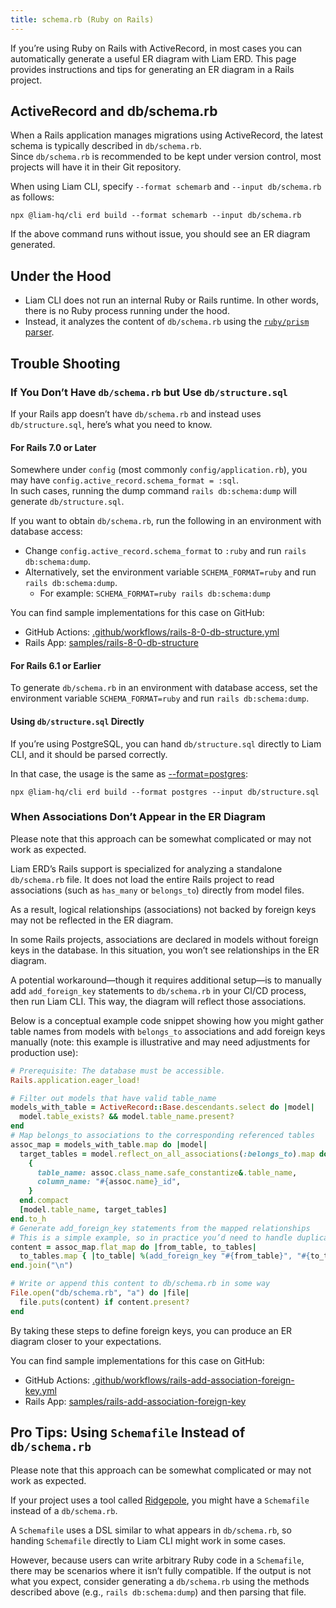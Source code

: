```yaml
---
title: schema.rb (Ruby on Rails)
---
```



If you’re using Ruby on Rails with ActiveRecord, in most cases you can automatically generate a useful ER diagram with Liam ERD. This page provides instructions and tips for generating an ER diagram in a Rails project.

## ActiveRecord and db/schema.rb

When a Rails application manages migrations using ActiveRecord, the latest schema is typically described in `db/schema.rb`.  
Since `db/schema.rb` is recommended to be kept under version control, most projects will have it in their Git repository.

When using Liam CLI, specify `--format schemarb` and `--input db/schema.rb` as follows:

```package-install
npx @liam-hq/cli erd build --format schemarb --input db/schema.rb
```

If the above command runs without issue, you should see an ER diagram generated.

## Under the Hood

- Liam CLI does not run an internal Ruby or Rails runtime. In other words, there is no Ruby process running under the hood.
- Instead, it analyzes the content of `db/schema.rb` using the [`ruby/prism` parser](https://github.com/ruby/prism).

## Trouble Shooting

### If You Don’t Have `db/schema.rb` but Use `db/structure.sql`

If your Rails app doesn’t have `db/schema.rb` and instead uses `db/structure.sql`, here’s what you need to know.

#### For Rails 7.0 or Later

Somewhere under `config` (most commonly `config/application.rb`), you may have `config.active_record.schema_format = :sql`.  
In such cases, running the dump command `rails db:schema:dump` will generate `db/structure.sql`.

If you want to obtain `db/schema.rb`, run the following in an environment with database access:

- Change `config.active_record.schema_format` to `:ruby` and run `rails db:schema:dump`.
- Alternatively, set the environment variable `SCHEMA_FORMAT=ruby` and run `rails db:schema:dump`.
  - For example: `SCHEMA_FORMAT=ruby rails db:schema:dump`

You can find sample implementations for this case on GitHub:

- GitHub Actions: [.github/workflows/rails-8-0-db-structure.yml](https://github.com/liam-hq/liam-erd-samples/blob/main/.github/workflows/rails-8-0-db-structure.yml)
- Rails App: [samples/rails-8-0-db-structure](https://github.com/liam-hq/liam-erd-samples/tree/main/samples/rails-8-0-db-structure)

#### For Rails 6.1 or Earlier

To generate `db/schema.rb` in an environment with database access, set the environment variable `SCHEMA_FORMAT=ruby` and run `rails db:schema:dump`.

#### Using `db/structure.sql` Directly

If you’re using PostgreSQL, you can hand `db/structure.sql` directly to Liam CLI, and it should be parsed correctly.

In that case, the usage is the same as [--format=postgres](/docs/parser/supported-formats/postgresql):


```package-install
npx @liam-hq/cli erd build --format postgres --input db/structure.sql
```

### When Associations Don’t Appear in the ER Diagram

<Callout title="warn" type="warn">Please note that this approach can be somewhat complicated or may not work as expected.</Callout>

Liam ERD’s Rails support is specialized for analyzing a standalone `db/schema.rb` file. It does not load the entire Rails project to read associations (such as `has_many` or `belongs_to`) directly from model files.

As a result, logical relationships (associations) not backed by foreign keys may not be reflected in the ER diagram.

In some Rails projects, associations are declared in models without foreign keys in the database. In this situation, you won’t see relationships in the ER diagram.

A potential workaround—though it requires additional setup—is to manually add `add_foreign_key` statements to `db/schema.rb` in your CI/CD process, then run Liam CLI. This way, the diagram will reflect those associations.

Below is a conceptual example code snippet showing how you might gather table names from models with `belongs_to` associations and add foreign keys manually (note: this example is illustrative and may need adjustments for production use):

```ruby
# Prerequisite: The database must be accessible.
Rails.application.eager_load!

# Filter out models that have valid table_name
models_with_table = ActiveRecord::Base.descendants.select do |model|
  model.table_exists? && model.table_name.present?
end
# Map belongs_to associations to the corresponding referenced tables
assoc_map = models_with_table.map do |model|
  target_tables = model.reflect_on_all_associations(:belongs_to).map do |assoc|
    {
      table_name: assoc.class_name.safe_constantize&.table_name,
      column_name: "#{assoc.name}_id",
    }
  end.compact
  [model.table_name, target_tables]
end.to_h
# Generate add_foreign_key statements from the mapped relationships
# This is a simple example, so in practice you’d need to handle duplicates carefully
content = assoc_map.flat_map do |from_table, to_tables|
  to_tables.map { |to_table| %(add_foreign_key "#{from_table}", "#{to_table[:table_name]}", column: "#{to_table[:column_name]}") }
end.join("\n")

# Write or append this content to db/schema.rb in some way
File.open("db/schema.rb", "a") do |file|
  file.puts(content) if content.present?
end
```

By taking these steps to define foreign keys, you can produce an ER diagram closer to your expectations.

You can find sample implementations for this case on GitHub:

- GitHub Actions: [.github/workflows/rails-add-association-foreign-key.yml](https://github.com/liam-hq/liam-erd-samples/blob/main/.github/workflows/rails-add-association-foreign-key.yml)
- Rails App: [samples/rails-add-association-foreign-key](https://github.com/liam-hq/liam-erd-samples/tree/main/samples/rails-add-association-foreign-key)

## Pro Tips: Using `Schemafile` Instead of `db/schema.rb`

<Callout title="warn" type="warn">Please note that this approach can be somewhat complicated or may not work as expected.</Callout>

If your project uses a tool called [Ridgepole](https://github.com/ridgepole/ridgepole), you might have a `Schemafile` instead of a `db/schema.rb`.

A `Schemafile` uses a DSL similar to what appears in `db/schema.rb`, so handing `Schemafile` directly to Liam CLI might work in some cases.

However, because users can write arbitrary Ruby code in a `Schemafile`, there may be scenarios where it isn’t fully compatible. If the output is not what you expect, consider generating a `db/schema.rb` using the methods described above (e.g., `rails db:schema:dump`) and then parsing that file.

